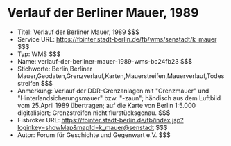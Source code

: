 # Verlauf der Berliner Mauer, 1989
- Titel: Verlauf der Berliner Mauer, 1989 $$$
- Service URL: https://fbinter.stadt-berlin.de/fb/wms/senstadt/k_mauer $$$
- Typ: WMS $$$
- Name: verlauf-der-berliner-mauer-1989-wms-bc24fb23 $$$
- Stichworte: Berlin,Berliner Mauer,Geodaten,Grenzverlauf,Karten,Mauerstreifen,Mauerverlauf,Todesstreifen $$$
- Anmerkung: Verlauf der DDR-Grenzanlagen mit "Grenzmauer" und "Hinterlandsicherungsmauer" bzw. "-zaun"; händisch aus dem Luftbild vom 25.April 1989 übertragen; auf die Karte von Berlin 1:5.000 digitalisiert; Grenzstreifen nicht flurstücksgenau. $$$
- Fisbroker URL: https://fbinter.stadt-berlin.de/fb/index.jsp?loginkey=showMap&mapId=k_mauer@senstadt $$$
- Autor: Forum für Geschichte und Gegenwart e.V. $$$
